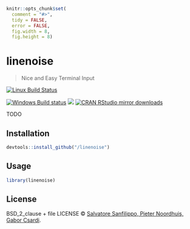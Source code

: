 
```r
knitr::opts_chunk$set(
  comment = "#>",
  tidy = FALSE,
  error = FALSE,
  fig.width = 8,
  fig.height = 8)
```

# linenoise

> Nice and Easy Terminal Input

[![Linux Build Status](https://travis-ci.org//linenoise.svg?branch=master)](https://travis-ci.org//linenoise)

[![Windows Build status](https://ci.appveyor.com/api/projects/status/github//linenoise?svg=true)](https://ci.appveyor.com/project//linenoise)
[![](http://www.r-pkg.org/badges/version/linenoise)](http://www.r-pkg.org/pkg/linenoise)
[![CRAN RStudio mirror downloads](http://cranlogs.r-pkg.org/badges/linenoise)](http://www.r-pkg.org/pkg/linenoise)


TODO

## Installation

```r
devtools::install_github("/linenoise")
```

## Usage

```r
library(linenoise)
```

## License

BSD_2_clause + file LICENSE © [Salvatore Sanfilippo, Pieter Noordhuis, Gabor Csardi](https://github.com/).
